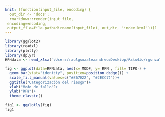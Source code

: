```yaml
---
knit: (function(input_file, encoding) {
  out_dir <- 'docs';
  rmarkdown::render(input_file,
 encoding=encoding,
 output_file=file.path(dirname(input_file), out_dir, 'index.html'))})
---
```

```r
library(ggplot2)
library(readxl)
library(plotly)
library(dplyr)
RPNdata <- read_xlsx("/Users/raulgonzalezandreu/Desktop/Rstudio/rgonzalezpharm.github.io/ClasificacionRPN.xlsx")
```

```r
fig <- ggplot(data=RPNdata, aes(x= MODF, y= RPN , fill= TIPO)) + 
  geom_bar(stat="identity", position=position_dodge()) +
  scale_fill_manual(values=c("#E67E22", "#2ECC71"))+
  ggtitle("Categorización del riesgo")+
  xlab("Modo de fallo")+
  ylab("RPN")+
  theme_classic()
```


```r
fig1 <- ggplotly(fig)
fig1
```

